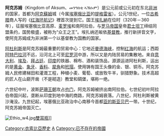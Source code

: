 {{unreferenced|time=2012-2-24}} 
{{Infobox Former Country
|native_name = Mangiśta Aksum
|conventional_long_name = 阿克苏姆王國
|common_name = Aksum
|continent   = 非洲
|region      = 非洲之角
|country     = 埃塞俄比亚
|era         = 铁器时代
|government_type = 君主制
|common_languages    = [[格厄茲語|格厄茲語]]
|
|event_start = 
|year_start  = 约100年
|event_end   = 
|year_end    = 约940年
|date_end    = 
|life_span   = 
|
|event1      = 
|date_event1 = 
|event2      = 
|date_event2 = 
|event3      = 
|date_event3 = 
|event4      = 
|date_event4 = 
|
|p1 = Dʿmt
|flag_p1 =
|p2 =
|flag_p2 =
|s1 = Medri Bahri
|flag_s1 =
|s2 = 扎格維王朝
|flag_s2 =
|s3 = Makuria
|flag_s3 =
|s4 = Alodia
|flag_s4 =
|
|image_flag = 
|image_coat =
|flag = 
|image_map = LocationAksumiteEmpire-es.svg
|image_map2 = LocationAksumiteEmpire-pt.svg
|capital = 阿克蘇姆
|currency = AU, AR, AE
|leader1      = [[Zoskales|Zoskales]] (首任)
|year_leader1 = c. 100
|leader2      = [[Dil_Na'od|Dil Na'od]] (末任)
|year_leader2 = c. 940
|title_leader = [[国王|国王]]
|religion = [[多神信仰|多神信仰]]、[[猶太教|猶太教]]<br/><small>（330年前）</small><br/>[[衣索比亞正教會|衣索比亞正教會]]<br/><small>（330年後）</small>
|<!--- Area and population of a given year --->
|stat_year1 = 350年
|stat_area1 = 1250000
|stat_pop1  = 
|stat_year2 = 
|stat_area2 = 
|stat_pop2  = 
|stat_year3 = 
|stat_area3 = 
|stat_pop3  = 
|stat_year4 = 
|stat_area4 = 
|stat_pop4  = 
|stat_year5 = 
|stat_area5 = 
|stat_pop5  = 
|today      = {{flag|Ethiopia}}
}}

'''阿克苏姆'''（Kingdom of Aksum、መንግስቲ ኣኽሱም）是公元前或公元初在东北[[非洲|非洲]]的国家，首都为[[阿克蘇姆|阿克蘇姆]]城（今属[[埃塞俄比亚|埃塞俄比亚]]的[[提格雷省|提格雷省]]）。公元1世纪，一位[[古希腊|古希腊]]商人写的《[[红海环航记|红海环航记]]》裡首次提到它。国王[[阿克蘇姆的埃扎納|埃扎納]]在位时（320年－360年），征服埃塞俄比亚高原、[[麦罗埃|麦罗埃]]和南阿拉伯，与[[罗马帝国|罗马帝国]]皇帝[[君士坦丁|君士坦丁]]缔结同盟条约，国势极盛，被称为“众王之王”。埃扎纳还皈依[[基督教|基督教]]，推行新拼音文字，使阿克苏姆成为非洲第一个以基督教为国教的国家。

[[阿杜利斯|阿杜利斯]]是阿克苏姆最重要的贸易中心：它地近[[曼德海峡|曼德海峡]]，控制[[红海|红海]]的航运；西距[[阿特巴拉河|阿特巴拉河]]不远，沿河北上可至[[尼罗河|尼罗河]]中游，所以又是内陆贸易的集散地。来自[[意大利|意大利]]、[[埃及|埃及]]、[[拜占廷|拜占廷]]、[[印度|印度]]的铁器、棉布、酒和装饰品，源源运进阿杜利斯，运出的是[[黄金|黄金]]、[[象牙|象牙]]、[[香料|香料]]、[[犀角|犀角]]和[[玳瑁_(宝石)|玳瑁]]。使用铸有国王头像的金、银、铜币。阿克苏姆人民修建梯田和灌溉工程，种植小麦、葡萄、或放牧牛羊，驯猎野象。技术高超的匠人在山巅开凿（不是砌造）教堂和碉堡，堪称一绝。

六世纪中叶，波斯[[萨珊王朝|萨珊王朝]]攻占[[也门|也门]]，阿克苏姆被挤出南阿拉伯。七世纪初叶阿拉伯帝国兴起，垄断从印度到地中海的商路，阿克苏姆衰落。八世纪，阿杜利斯被黄沙淹没。九世纪起，埃塞俄比亚政治中心南移今首都[[亚的斯亚贝巴|亚的斯亚贝巴]]一带。十世纪，阿克苏姆帝国灭亡。

[[File:Ethio_w4.jpg|thumb]][[雙耳瓶|雙耳瓶]]]]

[[Category:衣索比亞歷史|Category:衣索比亞歷史]]
[[Category:已不存在的非洲君主國|A]]
[[Category:已不存在的帝國|Category:已不存在的帝國]]
